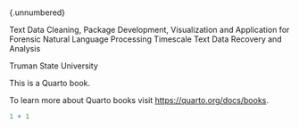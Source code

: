 # 




















 {.unnumbered}

Text Data Cleaning, Package Development, Visualization
and Application for Forensic Natural Language Processing Timescale Text Data Recovery and Analysis

Truman State University

This is a Quarto book.

To learn more about Quarto books visit <https://quarto.org/docs/books>.

```r
1 + 1
```
